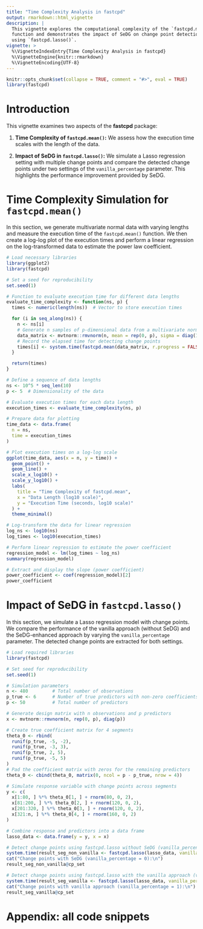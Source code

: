 ```yaml
---
title: "Time Complexity Analysis in fastcpd"
output: rmarkdown::html_vignette
description: |
  This vignette explores the computational complexity of the `fastcpd.mean`
  function and demonstrates the impact of SeDG on change point detection
  using `fastcpd.lasso()`.
vignette: >
  %\VignetteIndexEntry{Time Complexity Analysis in fastcpd}
  %\VignetteEngine{knitr::rmarkdown}
  %\VignetteEncoding{UTF-8}
---
```


```r
knitr::opts_chunk$set(collapse = TRUE, comment = "#>", eval = TRUE)
library(fastcpd)
```

# Introduction

This vignette examines two aspects of the **fastcpd** package:

1. **Time Complexity of `fastcpd.mean()`:**
   We assess how the execution time scales with the length of the data.

2. **Impact of SeDG in `fastcpd.lasso()`:**
   We simulate a Lasso regression setting with multiple change points and compare the detected change points under two settings of the `vanilla_percentage` parameter. This highlights the performance improvement provided by SeDG.

# Time Complexity Simulation for `fastcpd.mean()`

In this section, we generate multivariate normal data with varying lengths and measure the execution time of the `fastcpd.mean()` function. We then create a log-log plot of the execution times and perform a linear regression on the log-transformed data to estimate the power law coefficient.


```r
# Load necessary libraries
library(ggplot2)
library(fastcpd)

# Set a seed for reproducibility
set.seed(1)

# Function to evaluate execution time for different data lengths
evaluate_time_complexity <- function(ns, p) {
  times <- numeric(length(ns))  # Vector to store execution times

  for (i in seq_along(ns)) {
    n <- ns[i]
    # Generate n samples of p-dimensional data from a multivariate normal distribution
    data_matrix <- mvtnorm::rmvnorm(n, mean = rep(0, p), sigma = diag(1, p))
    # Record the elapsed time for detecting change points
    times[i] <- system.time(fastcpd.mean(data_matrix, r.progress = FALSE, cp_only = TRUE))[[1]]
  }

  return(times)
}

# Define a sequence of data lengths
ns <- 10^5 * seq_len(10)
p <- 5  # Dimensionality of the data

# Evaluate execution times for each data length
execution_times <- evaluate_time_complexity(ns, p)

# Prepare data for plotting
time_data <- data.frame(
  n = ns,
  time = execution_times
)

# Plot execution times on a log-log scale
ggplot(time_data, aes(x = n, y = time)) +
  geom_point() +
  geom_line() +
  scale_x_log10() +
  scale_y_log10() +
  labs(
    title = "Time Complexity of fastcpd.mean",
    x = "Data Length (log10 scale)",
    y = "Execution Time (seconds, log10 scale)"
  ) +
  theme_minimal()

# Log-transform the data for linear regression
log_ns <- log10(ns)
log_times <- log10(execution_times)

# Perform linear regression to estimate the power coefficient
regression_model <- lm(log_times ~ log_ns)
summary(regression_model)

# Extract and display the slope (power coefficient)
power_coefficient <- coef(regression_model)[2]
power_coefficient
```

# Impact of SeDG in `fastcpd.lasso()`

In this section, we simulate a Lasso regression model with change points. We compare the performance of the vanilla approach (without SeDG) and the SeDG-enhanced approach by varying the `vanilla_percentage` parameter. The detected change points are extracted for both settings.

```r
# Load required libraries
library(fastcpd)

# Set seed for reproducibility
set.seed(1)

# Simulation parameters
n <- 480         # Total number of observations
p_true <- 6      # Number of true predictors with non-zero coefficients
p <- 50          # Total number of predictors

# Generate design matrix with n observations and p predictors
x <- mvtnorm::rmvnorm(n, rep(0, p), diag(p))

# Create true coefficient matrix for 4 segments
theta_0 <- rbind(
  runif(p_true, -5, -2),
  runif(p_true, -3, 3),
  runif(p_true, 2, 5),
  runif(p_true, -5, 5)
)
# Pad the coefficient matrix with zeros for the remaining predictors
theta_0 <- cbind(theta_0, matrix(0, ncol = p - p_true, nrow = 4))

# Simulate response variable with change points across segments
y <- c(
  x[1:80, ] %*% theta_0[1, ] + rnorm(80, 0, 2),
  x[81:200, ] %*% theta_0[2, ] + rnorm(120, 0, 2),
  x[201:320, ] %*% theta_0[3, ] + rnorm(120, 0, 2),
  x[321:n, ] %*% theta_0[4, ] + rnorm(160, 0, 2)
)

# Combine response and predictors into a data frame
lasso_data <- data.frame(y = y, x = x)

# Detect change points using fastcpd.lasso without SeDG (vanilla_percentage = 0)
system.time(result_seg_non_vanilla <- fastcpd.lasso(lasso_data, vanilla_percentage = 0))
cat("Change points with SeDG (vanilla_percentage = 0):\n")
result_seg_non_vanilla@cp_set

# Detect change points using fastcpd.lasso with the vanilla approach (vanilla_percentage = 1)
system.time(result_seg_vanilla <- fastcpd.lasso(lasso_data, vanilla_percentage = 1))
cat("Change points with vanilla approach (vanilla_percentage = 1):\n")
result_seg_vanilla@cp_set
```

# Appendix: all code snippets

```r
```
